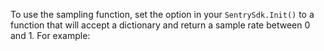 To use the sampling function, set the <PlatformIdentifier name="traces-sampler" /> option in your `SentrySdk.Init()` to a function that will accept a <PlatformIdentifier name="sampling-context" /> dictionary and return a sample rate between 0 and 1. For example:

<PlatformContent includePath="performance/traces-sampler-as-sampler" />
